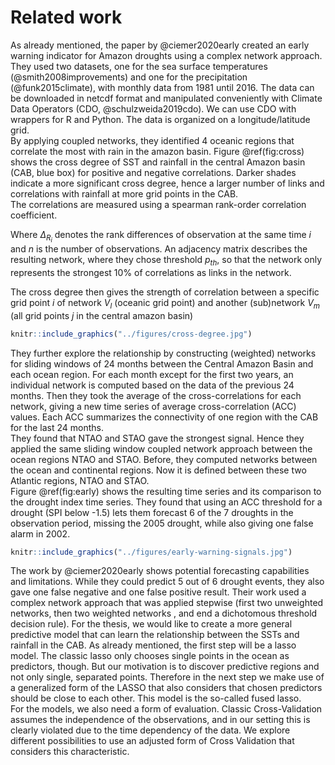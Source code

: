 # Related work 

As already mentioned, the paper by @ciemer2020early created an early warning
indicator for Amazon droughts using a complex network approach.
They used two datasets, one for the sea surface temperatures (@smith2008improvements) and one for
the precipitation (@funk2015climate), with monthly data from 1981 until 2016. The data can be downloaded in netcdf format and manipulated conveniently with Climate Data Operators (CDO, @schulzweida2019cdo). We can use CDO with wrappers for R and Python. The data is organized on a longitude/latitude grid.  
By applying coupled networks, they identified 4 oceanic regions that correlate the most with rain in the amazon basin.
Figure \@ref(fig:cross) shows the cross degree of SST and rainfall in the central Amazon basin (CAB, blue box) for positive and negative correlations. Darker shades indicate a more significant cross degree, hence a larger number of links and correlations with rainfall at more grid points in the CAB.  
The correlations are measured using a spearman rank-order correlation coefficient.

\begin{equation}
 \rho = 1 - \frac{6\sum\Delta_{R_i}^2}{n(n^2-1)} .
(\#eq:spearman-rank)
\end{equation}

Where $\Delta_{R_i}$ denotes the rank differences of observation at the same time $i$ and $n$ is the number of observations.
An adjacency matrix describes the resulting network, where they chose threshold $p_{th}$, so that the network only represents the strongest 10% of correlations as links in the network.

\begin{equation}
A_{ij} = \begin{cases}0 \textrm{ } p_{ij} < p_{th}\\ 1 \textrm{ } p_{ij}\geq p_{th}\\\end{cases}  .
(\#eq:adj-mat)
\end{equation}

The cross degree then gives the strength of correlation between a specific grid point $i$ of network $V_l$ (oceanic grid point) and another (sub)network $V_m$ (all grid points $j$ in the central amazon basin)

\begin{equation}
k_{i}^{lm} = \sum\limits_{j \in V_m} A_{ij}, i \in V_l\  .
(\#eq:cross-deg)
\end{equation}

```r
knitr::include_graphics("../figures/cross-degree.jpg")
```

They further explore the relationship by constructing (weighted) networks for sliding windows of 24 months between the Central Amazon Basin and each ocean region. For each month except for the first two years, an individual network is computed based on the data of the previous 24 months.
Then they took the average of the cross-correlations for each network, giving a new time series of average cross-correlation (ACC) values.
Each ACC summarizes the connectivity of one region with the CAB for the last 24 months.  
They found that NTAO and STAO gave the strongest signal. Hence they applied the same sliding window coupled network approach between the ocean regions NTAO and STAO.
Before, they computed networks between the ocean and continental regions. Now it is defined between these two Atlantic regions, NTAO and STAO.  
Figure \@ref(fig:early) shows the resulting time series and its comparison to the drought index time series.
They found that using an ACC threshold for a drought (SPI below -1.5) lets them
forecast 6 of the 7 droughts in the observation period, missing the 2005 drought, while also giving one false alarm in 2002. 

```r
knitr::include_graphics("../figures/early-warning-signals.jpg")
```


The work by @ciemer2020early shows potential forecasting capabilities and limitations.
While they could predict 5 out of 6 drought events, they also gave one false negative and one false positive result. Their work used a complex network approach that was applied stepwise (first two unweighted networks, then two weighted networks
, and end a dichotomous threshold decision rule). For the thesis, we would like
to create a more general predictive model that can learn the relationship between the
SSTs and rainfall in the CAB. As already mentioned, the first step will be a lasso model. The classic lasso only chooses single points in the ocean as predictors, though. But our motivation is to discover predictive regions and not only single, separated points.
Therefore in the next step we make use of a generalized form of the LASSO that also considers that chosen predictors should be close to each other. This model is the so-called fused lasso.  
For the models, we also need a form of evaluation. Classic Cross-Validation assumes the independence of the observations, and in our setting this is clearly violated due to the time dependency of the data.
We explore different possibilities to use an adjusted form of Cross Validation that considers this characteristic.
<!-- Depending on how well the relationship between SST and rain can be established, we can take this a step further and use it as a so called "Emergent Constraint" (EC). -->
<!-- Since different climate models give different answers about future climate  -->
<!-- there is a need to narrow this "spread", which can be done by ECs. -->
<!-- To do so, we need a plausible relationship between a Variable X and Y (here: SST and drought).   -->
<!-- According to how well the relationship is represented in a climate model we  -->
<!-- assign "credibility" to a climate model's future projections  -->
<!-- (here: projections of future droughts in the Amazon rain forest).  -->
<!-- In summary this can be used to reduce uncertainty in the ensemble of  -->
<!-- climate models' future projections, f.e by using ML techniques as done by -->
<!-- @schlund2020constraining. -->
